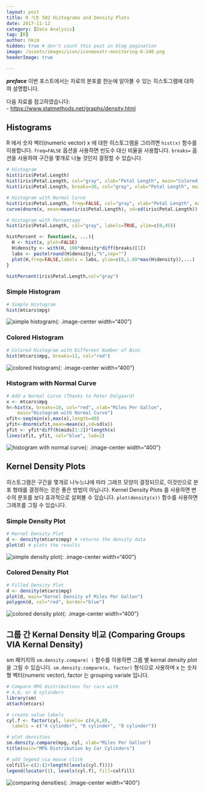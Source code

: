 ```yaml
---
layout: post  
title: R 기초 502 Histograms and Density Plots
date: 2017-11-12  
category: [Data Analysis]  
tag: [R]  
author: hkim  
hidden: true # don't count this post in blog pagination  
image: /assets/images/icon/iconmonstr-monitoring-6-240.png
headerImage: true

---
```


***preface*** 이번 포스트에서는 자료의 분포를 한눈에 알아볼 수 있는 히스토그램에 대하여 설명합니다.

다음 자료를 참고하였습니다:  
- [https://www.statmethods.net/graphs/density.html](https://www.statmethods.net/graphs/density.html)

## Histograms

R 에서 숫자 벡터(numeric vector) x 에 대한 히스토그램을 그리려면 `hist(x)` 함수를 이용합니다. `freq=FALSE` 옵션을 사용하면 빈도수 대신 비율을 사용합니다. `breaks=` 옵션을 사용하여 구간을 몇개로 나눌 것인지 결정할 수 있습니다.


```r
# Histogram
hist(iris$Petal.Length)
hist(iris$Petal.Length, col="gray", xlab="Petal Length", main="Colored histogram")
hist(iris$Petal.Length, breaks=30, col="gray", xlab="Petal Length", main="Colored histogram")

# Histogram with Normal Curve
hist(iris$Petal.Length, freq=FALSE, col="gray", xlab="Petal Length", main="Colored histogram") # density
curve(dnorm(x, mean=mean(iris$Petal.Length), sd=sd(iris$Petal.Length)), add=TRUE, col="red") # add a normal distribution line in histogram

# Histogram with Percentage
hist(iris$Petal.Length, col="gray", labels=TRUE, ylim=c(0,45))

histPercent <- function(x, ...){
  H <- hist(x, plot=FALSE)
  H$density <- with(H, 100*density*diff(breaks)[1])
  labs <- paste(round(H$density),"%",sep="")
  plot(H,freq=FALSE,labels = labs, ylim=c(0,1.08*max(H$density)),...)
}

histPercent(iris$Petal.Length,col="gray")
```


### Simple Histogram

```r
# Simple Histogram
hist(mtcars$mpg)
```

![simple histogram](https://www.statmethods.net/graphs/images/histogram1.jpg){: .image-center width="400"}

### Colored Histogram

```r
# Colored Histogram with Different Number of Bins
hist(mtcars$mpg, breaks=12, col="red")
```

![colored histogram](https://www.statmethods.net/graphs/images/histogram2.jpg){: .image-center width="400"}

### Histogram with Normal Curve

```r
# Add a Normal Curve (Thanks to Peter Dalgaard)
x <- mtcars$mpg
h<-hist(x, breaks=10, col="red", xlab="Miles Per Gallon",
  	main="Histogram with Normal Curve")
xfit<-seq(min(x),max(x),length=40)
yfit<-dnorm(xfit,mean=mean(x),sd=sd(x))
yfit <- yfit*diff(h$mids[1:2])*length(x)
lines(xfit, yfit, col="blue", lwd=2)
```

![histogram with normal curve](https://www.statmethods.net/graphs/images/histogram3.jpg){: .image-center width="400"}




## Kernel Density Plots

히스토그램은 구간을 몇개로 나누느냐에 따라 그래프 모양이 결정되므로, 이것만으로 분포 형태를 결정하는 것은 좋은 방법이 아닙니다. Kernel Density Plots 를 사용하면 변수의 분포를 보다 효과적으로 살펴볼 수 있습니다. `plot(density(x))` 함수를 사용하면 그래프를 그릴 수 있습니다.

### Simple Density Plot

```r
# Kernel Density Plot
d <- density(mtcars$mpg) # returns the density data
plot(d) # plots the results
```
![simple density plot](https://www.statmethods.net/graphs/images/density1.jpg){: .image-center width="400"}

### Colored Density Plot

```r
# Filled Density Plot
d <- density(mtcars$mpg)
plot(d, main="Kernel Density of Miles Per Gallon")
polygon(d, col="red", border="blue")
```
![colored density plot](https://www.statmethods.net/graphs/images/density2.jpg){: .image-center width="400"}


## 그룹 간 Kernal Density 비교 (Comparing Groups VIA Kernal Density)

sm 패키지의 `sm.density.compare( )` 함수를 이용하면 그룹 별 kernal density plot 을 그릴 수 있습니다. `sm.density.compare(x, factor)` 형식으로 사용하며 x 는 숫자형 벡터(numeric vector), factor 는 grouping variale 입니다.

```r
# Compare MPG distributions for cars with
# 4,6, or 8 cylinders
library(sm)
attach(mtcars)

# create value labels
cyl.f <- factor(cyl, levels= c(4,6,8),
  labels = c("4 cylinder", "6 cylinder", "8 cylinder"))

# plot densities
sm.density.compare(mpg, cyl, xlab="Miles Per Gallon")
title(main="MPG Distribution by Car Cylinders")

# add legend via mouse click
colfill<-c(2:(2+length(levels(cyl.f))))
legend(locator(1), levels(cyl.f), fill=colfill)
```
![comparing densities](https://www.statmethods.net/graphs/images/density3.png){: .image-center width="400"}
